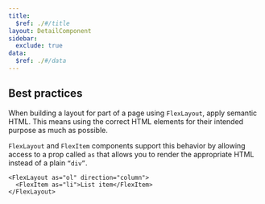```yaml
---
title:
  $ref: ./#/title
layout: DetailComponent
sidebar:
  exclude: true
data:
  $ref: ./#/data
---
```


## Best practices

When building a layout for part of a page using `FlexLayout`, apply semantic HTML. This means using the correct HTML elements for their intended purpose as much as possible.

`FlexLayout` and `FlexItem` components support this behavior by allowing access to a prop called `as` that allows you to render the appropriate HTML instead of a plain `“div”`.

```tsx
<FlexLayout as="ol" direction="column">
  <FlexItem as="li">List item</FlexItem>
</FlexLayout>
```
